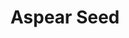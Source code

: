 ---
title: "Aspear Seed"
meta_title: "Aspear Seed craft"
description: "Craft de Aspear Seed"
rank: "c"
draft: false
name: "Aspear Seed"
recipe_img: "https://wiki.pokexgames.com/images/4/47/Berrie_18.png"
level: 50
craft_time: 600
result: 1
value_npc: 1
ingredients:
  - name: "Minor Seed Bag"
    quantity: 8
    item_img: "https://wiki.pokexgames.com/images/2/25/Minor_Seed_Bag.png"
    value_npc: 1
  - name: "Ice Orb"
    quantity: 30
    item_img: "https://wiki.pokexgames.com/images/f/f6/IceOrb.png"
    value_npc: 1
  - name: "Condensed Grass"
    quantity: 12
    item_img: "https://wiki.pokexgames.com/images/c/ce/Condensed_Grass.png"
    value_npc: 1
---